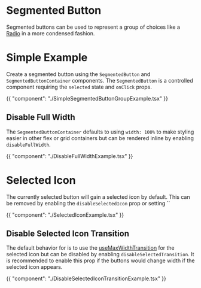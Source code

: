 # Segmented Button

Segmented buttons can be used to represent a group of choices like a
[Radio](/components/radio) in a more condensed fashion.

# Simple Example

Create a segmented button using the `SegmentedButton` and
`SegmentedButtonContainer` components. The `SegmentedButton` is a controlled
component requiring the `selected` state and `onClick` props.

{{ "component": "./SimpleSegmentedButtonGroupExample.tsx" }}

## Disable Full Width

The `SegmentedButtonContainer` defaults to using `width: 100%` to make styling
easier in other flex or grid containers but can be rendered inline by enabling
`disableFullWidth`.

{{ "component": "./DisableFullWidthExample.tsx" }}

# Selected Icon

The currently selected button will gain a selected icon by default. This can be
removed by enabling the `disableSelectedIcon` prop or setting ``

{{ "component": "./SelectedIconExample.tsx" }}

## Disable Selected Icon Transition

The default behavior for is to use the
[useMaxWidthTransition](/hooks/use-max-width-transition) for the selected icon
but can be disabled by enabling `disableSelectedTransition`. It is recommended
to enable this prop if the buttons would change width if the selected icon
appears.

{{ "component": "./DisableSelectedIconTransitionExample.tsx" }}
